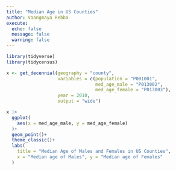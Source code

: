 ```yaml
---
title: "Median Age in US Counties"
author: Vaangmaya Rebba
execute: 
  echo: false
  message: false
  warning: false
---
```


```r
library(tidyverse)
library(tidycensus)

x <- get_decennial(geography = "county", 
                   variables = c(population = "P001001", 
                                 med_age_male = "P013002", 
                                 med_age_female = "P013003"), 
                   year = 2010, 
                   output = "wide")
```

```r
x |> 
  ggplot(
    aes(x = med_age_male, y = med_age_female)
  )+
  geom_point()+
  theme_classic()+
  labs(
    title = "Median Age of Males and Females in US Counties",
    x = "Median age of Males", y = "Median age of Females"
  )
```

